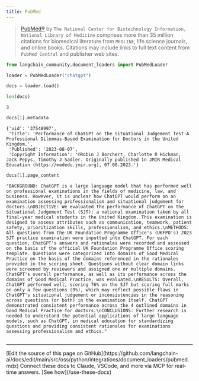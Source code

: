 ```yaml
---
title: PubMed
---
```


>[PubMed®](https://pubmed.ncbi.nlm.nih.gov/) by `The National Center for Biotechnology Information, National Library of Medicine` comprises more than 35 million citations for biomedical literature from `MEDLINE`, life science journals, and online books. Citations may include links to full text content from `PubMed Central` and publisher web sites.

```python
from langchain_community.document_loaders import PubMedLoader
```

```python
loader = PubMedLoader("chatgpt")
```

```python
docs = loader.load()
```

```python
len(docs)
```

```output
3
```

```python
docs[1].metadata
```

```output
{'uid': '37548997',
 'Title': 'Performance of ChatGPT on the Situational Judgement Test-A Professional Dilemmas-Based Examination for Doctors in the United Kingdom.',
 'Published': '2023-08-07',
 'Copyright Information': '©Robin J Borchert, Charlotte R Hickman, Jack Pepys, Timothy J Sadler. Originally published in JMIR Medical Education (https://mededu.jmir.org), 07.08.2023.'}
```

```python
docs[1].page_content
```

```output
"BACKGROUND: ChatGPT is a large language model that has performed well on professional examinations in the fields of medicine, law, and business. However, it is unclear how ChatGPT would perform on an examination assessing professionalism and situational judgement for doctors.\nOBJECTIVE: We evaluated the performance of ChatGPT on the Situational Judgement Test (SJT): a national examination taken by all final-year medical students in the United Kingdom. This examination is designed to assess attributes such as communication, teamwork, patient safety, prioritization skills, professionalism, and ethics.\nMETHODS: All questions from the UK Foundation Programme Office's (UKFPO's) 2023 SJT practice examination were inputted into ChatGPT. For each question, ChatGPT's answers and rationales were recorded and assessed on the basis of the official UK Foundation Programme Office scoring template. Questions were categorized into domains of Good Medical Practice on the basis of the domains referenced in the rationales provided in the scoring sheet. Questions without clear domain links were screened by reviewers and assigned one or multiple domains. ChatGPT's overall performance, as well as its performance across the domains of Good Medical Practice, was evaluated.\nRESULTS: Overall, ChatGPT performed well, scoring 76% on the SJT but scoring full marks on only a few questions (9%), which may reflect possible flaws in ChatGPT's situational judgement or inconsistencies in the reasoning across questions (or both) in the examination itself. ChatGPT demonstrated consistent performance across the 4 outlined domains in Good Medical Practice for doctors.\nCONCLUSIONS: Further research is needed to understand the potential applications of large language models, such as ChatGPT, in medical education for standardizing questions and providing consistent rationales for examinations assessing professionalism and ethics."
```

```python

```

---

<Callout icon="pen-to-square" iconType="regular">
    [Edit the source of this page on GitHub](https://github.com/langchain-ai/docs/edit/main/src/oss/python/integrations/document_loaders/pubmed.mdx)
</Callout>
<Tip icon="terminal" iconType="regular">
    Connect these docs to Claude, VSCode, and more via MCP for    real-time answers. [See how](/use-these-docs)
</Tip>
